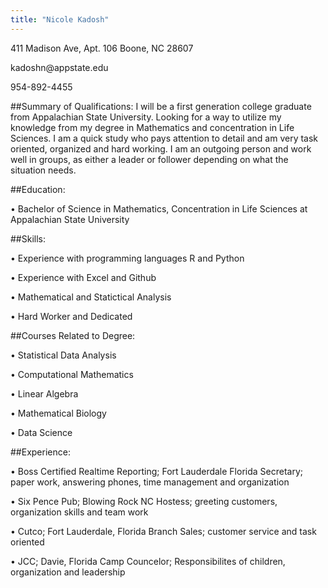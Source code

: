 ```yaml
---
title: "Nicole Kadosh"
---
```



411 Madison Ave, Apt. 106 
Boone, NC 28607

kadoshn@appstate.edu

954-892-4455

##Summary of Qualifications:
I will be a first generation college graduate from Appalachian State University. Looking for a way to utilize my knowledge from my degree in Mathematics and concentration in Life Sciences. I am a quick study who pays attention to detail and am very task oriented, organized and hard working. I am an outgoing person and work well in groups, as either a leader or follower depending on what the situation needs.

##Education:

• Bachelor of Science in Mathematics, Concentration in Life Sciences at   Appalachian State University

##Skills: 

• Experience with programming languages R and Python

• Experience with Excel and Github

• Mathematical and Statictical Analysis

• Hard Worker and Dedicated


##Courses Related to Degree:

• Statistical Data Analysis

• Computational Mathematics

• Linear Algebra

• Mathematical Biology

• Data Science

##Experience:

• Boss Certified Realtime Reporting; Fort Lauderdale Florida
  Secretary; paper work, answering phones, time management and organization

• Six Pence Pub; Blowing Rock NC
  Hostess; greeting customers, organization skills and team work
  
• Cutco; Fort Lauderdale, Florida Branch
  Sales; customer service and task oriented
  
• JCC; Davie, Florida
  Camp Councelor; Responsibilites of children, organization and   leadership